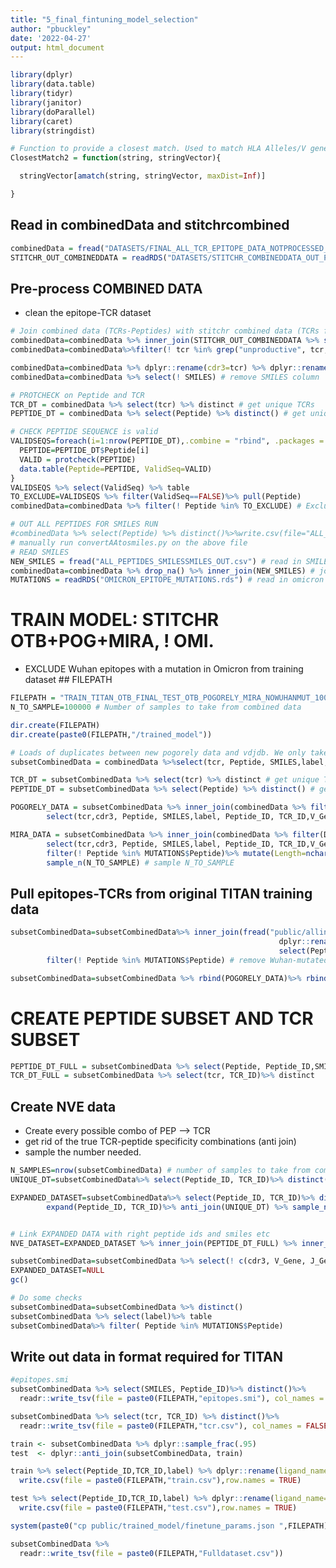 ```yaml
---
title: "5_final_fintuning_model_selection"
author: "pbuckley"
date: '2022-04-27'
output: html_document
---
```


```r
library(dplyr)
library(data.table)
library(tidyr)
library(janitor)
library(doParallel)
library(caret)
library(stringdist)

# Function to provide a closest match. Used to match HLA Alleles/V genes across mixed output styles.
ClosestMatch2 = function(string, stringVector){

  stringVector[amatch(string, stringVector, maxDist=Inf)]

}
```

## Read in combinedData and stitchrcombined

```r
combinedData = fread("DATASETS/FINAL_ALL_TCR_EPITOPE_DATA_NOTPROCESSED_TCRFULL.csv") # read in combined data
STITCHR_OUT_COMBINEDDATA = readRDS("DATASETS/STITCHR_COMBINEDDATA_OUT_PROCESSED.rds") # read in stitchr combined data
```


## Pre-process COMBINED DATA
- clean the epitope-TCR dataset
```r
# Join combined data (TCRs-Peptides) with stitchr combined data (TCRs full sequence info)
combinedData=combinedData %>% inner_join(STITCHR_OUT_COMBINEDDATA %>% select(TCR_ID, TRB_aa_no_leader_no_constant, TRBV, TRBJ)%>% distinct())
combinedData=combinedData%>%filter(! tcr %in% grep("unproductive", tcr,value = T)) # remove unproductive TCRs

combinedData=combinedData %>% dplyr::rename(cdr3=tcr) %>% dplyr::rename(tcr = TRB_aa_no_leader_no_constant) # rename tcr to cdr3 and tcr for full tcr sequence
combinedData=combinedData %>% select(! SMILES) # remove SMILES column

# PROTCHECK on Peptide and TCR
TCR_DT = combinedData %>% select(tcr) %>% distinct # get unique TCRs
PEPTIDE_DT = combinedData %>% select(Peptide) %>% distinct() # get unique Peptides

# CHECK PEPTIDE SEQUENCE is valid
VALIDSEQS=foreach(i=1:nrow(PEPTIDE_DT),.combine = "rbind", .packages = c("data.table","dplyr","protr"))%do% {
  PEPTIDE=PEPTIDE_DT$Peptide[i]
  VALID = protcheck(PEPTIDE)
  data.table(Peptide=PEPTIDE, ValidSeq=VALID)
}
VALIDSEQS %>% select(ValidSeq) %>% table
TO_EXCLUDE=VALIDSEQS %>% filter(ValidSeq==FALSE)%>% pull(Peptide)
combinedData=combinedData %>% filter(! Peptide %in% TO_EXCLUDE) # Exclude peptides with invalid sequences

# OUT ALL PEPTIDES FOR SMILES RUN
#combinedData %>% select(Peptide) %>% distinct()%>%write.csv(file="ALL_PEPTIDES_SMILES.csv",quote=FALSE,row.names=FALSE)
# manually run convertAAtosmiles.py on the above file
# READ SMILES
NEW_SMILES = fread("ALL_PEPTIDES_SMILESSMILES_OUT.csv") # read in SMILES
combinedData=combinedData %>% drop_na() %>% inner_join(NEW_SMILES) # join SMILES to combined data
MUTATIONS = readRDS("OMICRON_EPITOPE_MUTATIONS.rds") # read in omicron mutations

```


# TRAIN MODEL: STITCHR OTB+POG+MIRA, ! OMI.
- EXCLUDE Wuhan epitopes with a mutation in Omicron from training dataset
## FILEPATH

```r
FILEPATH = "TRAIN_TITAN_OTB_FINAL_TEST_OTB_POGORELY_MIRA_NOWUHANMUT_100K_NO_OMI_NVE/" # FILEPATH for model
N_TO_SAMPLE=100000 # Number of samples to take from combined data

dir.create(FILEPATH)
dir.create(paste0(FILEPATH,"/trained_model"))

```


```r
# Loads of duplicates between new pogorely data and vdjdb. We only take one 
subsetCombinedData = combinedData %>%select(tcr, Peptide, SMILES,label, Peptide_ID, TCR_ID,V_Gene,J_Gene, cdr3) %>% distinct()

TCR_DT = subsetCombinedData %>% select(tcr) %>% distinct # get unique TCRs
PEPTIDE_DT = subsetCombinedData %>% select(Peptide) %>% distinct() # get unique Peptides

POGORELY_DATA = subsetCombinedData %>% inner_join(combinedData %>% filter(Dataset %in% 'Pogorely') ) %>%
        select(tcr,cdr3, Peptide, SMILES,label, Peptide_ID, TCR_ID,V_Gene,J_Gene) %>% distinct()%>% filter(! Peptide %in% MUTATIONS$Peptide) # select data from pogorely and remove Wuhan-mutated

MIRA_DATA = subsetCombinedData %>% inner_join(combinedData %>% filter(Dataset %in% 'MIRA') ) %>% # select data from MIRA
        select(tcr,cdr3, Peptide, SMILES,label, Peptide_ID, TCR_ID,V_Gene,J_Gene) %>% distinct()%>%  # remove duplicates
        filter(! Peptide %in% MUTATIONS$Peptide)%>% mutate(Length=nchar(Peptide))%>% filter(! Length<9)%>% # remove short peptides
        sample_n(N_TO_SAMPLE) # sample N_TO_SAMPLE


```

## Pull epitopes-TCRs from original TITAN training data

```r

subsetCombinedData=subsetCombinedData%>% inner_join(fread("public/allinfo_full_data+covid.csv")%>% # find epitopes-TCRs from original TITAN training data
                                                            dplyr::rename(Peptide = epitope_aa) %>% dplyr::rename(cdr3=tcr)%>% filter(label ==1)%>% # rename columns annd filtere for those determined to be immunogenic pairings
                                                            select(Peptide, cdr3) %>% distinct() ) %>% # remove duplicates
        filter(! Peptide %in% MUTATIONS$Peptide) # remove Wuhan-mutated epitopes

subsetCombinedData=subsetCombinedData %>% rbind(POGORELY_DATA)%>% rbind(MIRA_DATA%>% select(!Length))%>% distinct() # bind all together and take unique set of epitoe-TCRs

```


# CREATE PEPTIDE SUBSET AND TCR SUBSET

```r

PEPTIDE_DT_FULL = subsetCombinedData %>% select(Peptide, Peptide_ID,SMILES)%>% distinct
TCR_DT_FULL = subsetCombinedData %>% select(tcr, TCR_ID)%>% distinct

```




## Create NVE data
- Create every possible combo of PEP --> TCR
- get rid of the true TCR-peptide specificity combinations (anti join)
- sample the number needed.
```r
N_SAMPLES=nrow(subsetCombinedData) # number of samples to take from combined data
UNIQUE_DT=subsetCombinedData%>% select(Peptide_ID, TCR_ID)%>% distinct() # get unique TCR-peptide pairs

EXPANDED_DATASET=subsetCombinedData%>% select(Peptide_ID, TCR_ID)%>% distinct() %>% # get unique TCR-peptide pairs
        expand(Peptide_ID, TCR_ID)%>% anti_join(UNIQUE_DT) %>% sample_n(size = N_SAMPLES) # generate all possible TCR-peptide pairs and remove the true ones. Sample the number needed.


# Link EXPANDED DATA with right peptide ids and smiles etc
NVE_DATASET=EXPANDED_DATASET %>% inner_join(PEPTIDE_DT_FULL) %>% inner_join(TCR_DT_FULL)%>% mutate(label=0)%>% distinct() # get peptide and tcr ids and smiles and label as 0 i.e non-immunogenic

subsetCombinedData=subsetCombinedData %>% select(! c(cdr3, V_Gene, J_Gene)) %>% rbind(NVE_DATASET)%>% distinct() # bind to original dataset and take unique set of epitoe-TCRs
EXPANDED_DATASET=NULL
gc()

# Do some checks
subsetCombinedData=subsetCombinedData %>% distinct()
subsetCombinedData %>% select(label)%>% table
subsetCombinedData%>% filter( Peptide %in% MUTATIONS$Peptide)

```

## Write out data in format required for TITAN

```r

#epitopes.smi
subsetCombinedData %>% select(SMILES, Peptide_ID)%>% distinct()%>%
  readr::write_tsv(file = paste0(FILEPATH,"epitopes.smi"), col_names = FALSE)

subsetCombinedData %>% select(tcr, TCR_ID) %>% distinct()%>%
  readr::write_tsv(file = paste0(FILEPATH,"tcr.csv"), col_names = FALSE)

train <- subsetCombinedData %>% dplyr::sample_frac(.95)
test  <- dplyr::anti_join(subsetCombinedData, train)

train %>% select(Peptide_ID,TCR_ID,label) %>% dplyr::rename(ligand_name=Peptide_ID, sequence_id=TCR_ID)%>%
  write.csv(file = paste0(FILEPATH,"train.csv"),row.names = TRUE)

test %>% select(Peptide_ID,TCR_ID,label) %>% dplyr::rename(ligand_name=Peptide_ID, sequence_id=TCR_ID)%>%
  write.csv(file = paste0(FILEPATH,"test.csv"),row.names = TRUE)

system(paste0("cp public/trained_model/finetune_params.json ",FILEPATH))

subsetCombinedData %>%
  readr::write_tsv(file = paste0(FILEPATH,"Fulldataset.csv"))

```















